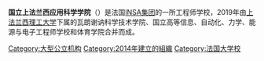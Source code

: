 {{Unreferenced|time=2020-08-14T12:51:31+00:00}}
{{Infobox University
| Name       = 国立上法兰西应用科学学院
| SealImage = 
| SealInfo = 
| Motto = 
| Established = 2019年
| Type = 
| President = 
| Faculty = 
| Student = 
| Undergraduate = 
| Postgraduate = 
| Location = {{FRA}}
| Campus = 
| Website = https://www.insa-hautsdefrance.fr/
| Department = 
| Professor = 
| Associate Professor = 
| Assistant Professor = 
| Lecturer = 
| AreaTotal =
| 2 = 
| EnglishName  = Institut national des sciences appliquées Centre Val de Loire|
}}
'''国立上法兰西应用科学学院'''（{{lang-fr|Institut national des sciences appliquées Hauts-de-France}}）是法国[[INSA集团|INSA集团]]的一所工程师学校，2019年由[[上法兰西理工大学|上法兰西理工大学]]下属的瓦朗谢讷科学技术学院、国立高等信息、自动化、力学、能源与电子工程师学校和体育学院合并而成。

{{INSA}}
{{法国公立科学、文化和专业机构}}
{{法国大学校会议}}

[[Category:大型公立机构|Category:大型公立机构]]
[[Category:2014年建立的組織|Category:2014年建立的組織]]
[[Category:法国大学校|Category:法国大学校]]